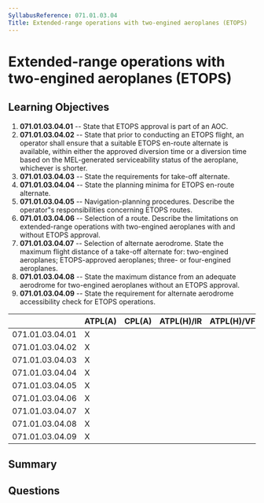 ```yaml
---
SyllabusReference: 071.01.03.04
Title: Extended-range operations with two-engined aeroplanes (ETOPS)
---
```


# Extended-range operations with two-engined aeroplanes (ETOPS)

## Learning Objectives

1. **071.01.03.04.01** -- State that ETOPS approval is part of an AOC.
2. **071.01.03.04.02** -- State that prior to conducting an ETOPS flight, an
   operator shall ensure that a suitable ETOPS en-route alternate is available,
   within either the approved diversion time or a diversion time based on the
   MEL-generated serviceability status of the aeroplane, whichever is shorter.
3. **071.01.03.04.03** -- State the requirements for take-off alternate.
4. **071.01.03.04.04** -- State the planning minima for ETOPS en-route
   alternate.
5. **071.01.03.04.05** -- Navigation-planning procedures. Describe the
   operator"s responsibilities concerning ETOPS routes.
6. **071.01.03.04.06** -- Selection of a route. Describe the limitations on
   extended-range operations with two-engined aeroplanes with and without ETOPS
   approval.
7. **071.01.03.04.07** -- Selection of alternate aerodrome. State the maximum
   flight distance of a take-off alternate for: two-engined aeroplanes;
   ETOPS-approved aeroplanes; three- or four-engined aeroplanes.
8. **071.01.03.04.08** -- State the maximum distance from an adequate aerodrome
   for two-engined aeroplanes without an ETOPS approval.
9. **071.01.03.04.09** -- State the requirement for alternate aerodrome
   accessibility check for ETOPS operations.

|                 | ATPL(A) | CPL(A) | ATPL(H)/IR | ATPL(H)/VFR | CPL(H) | IR  | CBIR(A) |
| --------------- | ------- | ------ | ---------- | ----------- | ------ | --- | ------- |
| 071.01.03.04.01 | X       |        |            |             |        |     |         |
| 071.01.03.04.02 | X       |        |            |             |        |     |         |
| 071.01.03.04.03 | X       |        |            |             |        |     |         |
| 071.01.03.04.04 | X       |        |            |             |        |     |         |
| 071.01.03.04.05 | X       |        |            |             |        |     |         |
| 071.01.03.04.06 | X       |        |            |             |        |     |         |
| 071.01.03.04.07 | X       |        |            |             |        |     |         |
| 071.01.03.04.08 | X       |        |            |             |        |     |         |
| 071.01.03.04.09 | X       |        |            |             |        |     |         |

## Summary

## Questions
